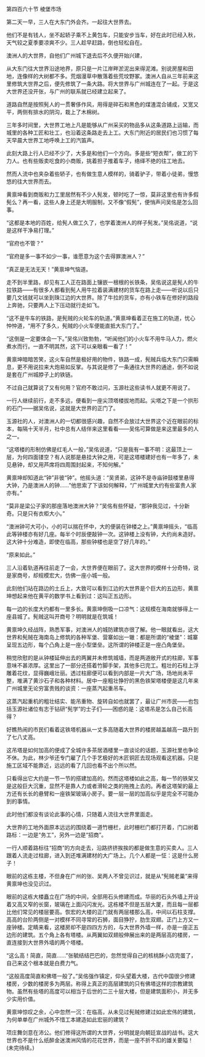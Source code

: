 

第四百六十节 棱堡市场

第二天一早，三人在大东门外会齐。一起往大世界去。

他们不是有钱人，坐不起轿子乘不上黄包车，只能安步当车，好在此时已经入秋，天气较之夏季要凉爽不少。三人趁早赶路，倒也轻松自在。

澳洲人的大世界，自他们广州城下退去后不久便开始兴建，

从大东门往大世界沿途地界，原只是一片江岸畔淤泥出来得泥滩。别说房屋和田地，连像样的大树都不多。荒烟漫草中散落着些荒坟野冢。澳洲人自从三年前来这里修筑大世界之后，便先修筑了一条大路。将大世界与广州城连在了一起。于是这大世界还没开张，与广州的联系就已经建立起来了。

道路自然是按照髡人的一贯奢侈作风，用得是碎石和黑色的煤渣混合铺成，又宽又平，两侧有排水的阴沟，栽上了木棉树。

三年多时间里，大世界工地上凡是能够从广州采买的物品多从这条道路上运输，而城里的各种工匠和壮工，也沿着这条路走去上工。大东门附近的居民们也习惯了每天早晨大世界工地呼唤上工的汽笛声。

此刻大路上行人已经不少了，大多是和他们一个方向。多是些“短衣帮”，做工的下力人。也有些贩卖吃食的小商贩，挑着担子推着车子，络绎不绝的往工地去。

然而人流中也夹杂着些轿子，也有做生意人模样的，骑着驴子，带着小徒弟，慢悠悠的往大世界而去。

黄禀坤看到商贩和力工里居然有不少人髡发，顿时吃了一惊，莫非这里也有许多假髡么？再一看，这些人身上还是大明服制，又不像“假髡”，便悄声问吴佲是怎么回事。

“这都是本地的百姓，给髡人做工久了，也学着澳洲人的样子髡发。”吴佲说道，“说是这样干净易打理。”

“官府也不管？”

“官府是多一事不如少一事，谁愿意为这个去得罪澳洲人？”

“真正是无法无天！”黄禀坤气恼道。

走不到半里路，却见有工人正在路面上镶嵌一根根的长铁条，吴佲说这是髡人的牛拉铁路――有很多人都看到髡人用牛拉着装满建材的货车在路上走――听说以后只要几文钱就可以坐到珠江边的大世界。除了牛拉的货车，亦有小铁车在修好的路段上奔驰，只要两人上下压动就行走如飞。

“这不是牛车的铁路，是髡贼的火轮车的轨道。”黄禀坤看着正在施工的轨道，忧心忡忡道，“用不了多久，髡贼的小火车便能直抵大东门了。”

“这倒是一定要体会一下。”吴佲兴致勃勃，“听闻他们的小火车不用牛马人力，燃火煮水而行。一直不明其然，这下可以亲眼看一看了！”

黄禀坤暗暗苦笑，这火车自然是极好用的物件，铁路一成，髡贼兵临大东门只需瞬息，更不用说拉来大炮易如反掌。与其说是修了一条通往大世界的通途，倒不如说是套在广州城脖子上的铁链。

不过自己就算说了又有何用？官府不敢过问，玉源社这些读书人就更不用说了。

一行人继续前行，走不多远，便看到一座尖顶塔楼拔地而起。尖塔之下是一个拱形的石门――据吴佲说，这就是大世界的正门了。

玉源社的人，对澳洲人的一切都很感兴趣，自然不会放过大世界这个近在眼前的标本，每隔十天半月，社中总有人结伴来这里看看――吴佲可算做是来这里最多的人之一。

“这塔楼的形制仿佛是红毛人一般，”吴佲说道，“只是我有一事不明：这最顶上一层，为何四面镂空？有人说那是悬挂大钟之用，可是这塔楼建好也有一年多了，未见悬钟，却又用芦席将四周围封起来，不知何解。”

黄禀坤却知道此“钟”非彼“钟”。他摇头道：“吴贤弟，这钟不是寺庙钟鼓楼里悬得大钟，乃是澳洲人的钟……”他思索了下该如何解释，“广州城里大约有些富贵人家亦有。”

“莫非是梁公子家的那座落地澳洲大钟？”吴佲有些怀疑，“那钟我见过，十分新奇。只是只有衣柜大小。”

“澳洲钟可大可小，小的可以揣在怀中，大的便装在钟楼之上。”黄禀坤摇头，“临高此等钟楼亦有好几座。每半个时辰便敲钟一次。这钟楼上没有钟，大约尚未造好。这大钟十分难造，即使在临高，那些钟楼也是空了好几年的。”

“原来如此。”

三人沿着轨道再往前走了一会，大世界便在眼前了。这大世界的模样十分奇特，说是家商号，却规模宏大，仿佛一座小城一般。

此刻他们站在路边的土丘上，大致可以看到江边的大世界是个巨大的五边形，黄禀坤想起来他在黄平的数学书上看到过：这叫正五边形。

每一边的长度大约都有一里多长。黄禀坤倒吸一口凉气：这规模在海南就够得上一座县城了。髡贼这叫开商号？明明就是在筑城！

黄禀坤久经战阵，熟悉军事，对澳洲人的城防建筑亦很了解。他一眼就看出，这大世界和髡贼在海南岛上修筑的各种军堡、营寨如出一辙：都是所谓的“棱堡”：城寨呈现五边形，每个凸角上是一座小型堡垒。这所谓的钟楼正是一座凸角堡垒。

稍觉欣慰的是从钟楼延伸出去的两翼并未修筑城墙，而是两道敞开式的柱廊，军事意味不甚浓厚。这里出了一部分还搭着竹脚手架，其他多已完工。粗壮的石柱上浮雕着花纹，显得巍峨壮丽。透过柱廊便可以看到内部是一片大广场，场地尚未平整，堆满了黄沙石子和各种材料。居中一座粗壮狰狞的黑色铁架塔楼便是这几年来广州城里无论穷富贵贱的谈资：一座蒸汽起重吊车。

这蒸汽起重机的粗壮结实、能吊重物、旋转自如也就罢了，最让广州市民――也包括玉源社诸位有志于钻研“髡学”的士子们――困惑的是：这塔吊是怎么自己长高得？

好瞧热闹的市民们看着这铁塔机器从一丈多高随着大世界的楼房越盖越高一路升到了七八丈高。

这吊塔是如何加高的便成了全城许多茶居酒楼里一直谈论的话题，玉源社里也争论不休。为此，林少爷还专门雇了几个手艺极好的木匠铜匠去现场观看这机器。只是施工区域不能靠近，远远的看了几回也看不出个所以然。

只看得出它大约是一节一节的搭建加高的。然而这塔楼如此之高，每一节的铁架又是这般巨大沉重，显然不是靠人力或者滑轮之类的拖拽上去的。再者这塔架的最上方还有长长的悬臂和一座铁架玻璃小房子。要一层一层的加高似乎是完全不可能办到的事情。

此时他们都没有谈论此事的心情，只随着人流往大世界里面走。

大世界的工地外面原本远远的围绕着一道竹栅栏，此时栅栏门都打开着，门口树着路标：一边是“务工”，另外一边是“招商”。

一行人顺着路标往“招商”的方向走去，沿路挤挤挨挨的都是做生意的买卖人。三人跟着人流走过柱廊，进入到还堆满建材的大广场上。几个人都是一怔：这是什么房子！

眼前的这栋主楼，不但身在广州的张、吴两人不曾见识过，就是从“髡贼老巢”来得黄禀坤也没见识过。

眼前的这栋大楼矗立在广场的中间，全部用石头修建而成。华丽的石头外墙上开设着又高又窄的长窗，玻璃在上面闪闪发光。这栋楼不但是五层大厦，而且每一层都比他们常见的楼层要高。恢宏的大楼的正门就有两层楼那么高，中间以石柱支撑。高高的台阶两侧是一对模样不同寻常的石狮，面目狰狞，肋生双翅。正门上方又一座钟楼。定睛来看，这楼房却不是四四方方的，与大世界外墙一样，亦是一座正五边形的建筑。五个角上各有塔楼。从两翼如双翅般伸展出来的是两层高的楼房，一直连接到大世界外墙的两个塔楼。

“这么高！简直，简直……”张毓结结巴巴的，忽然觉得自己的核桃酥小店完蛋了，自己来这个根本就是白费力气。

“这般高度简直和佛塔一般了。”吴佲强作镇定，仰头望着大楼，古代中国很少修建楼房，少数的楼房多为两层。称得上真正的高层建筑的只有佛塔这样的宗教建筑物。虽然有些塔的高度可以相当于后世的二三十层大楼，但是建筑面积小，并无多少实用价值。

黄禀坤惊叹之余，心中忽然一沉：在临高，从未见过髡贼修建过如此宏伟的建筑，为何单单在广州城外不惜工本建造如此宏丽的建筑？

项庄舞剑意在沛公。他们修得这所谓的大世界，分明就是向朝廷宣战的战书。这大世界也不是什么纸醉金迷澳洲风情的花花世界，而是一座不折不扣的雄关要隘！(未完待续。)

